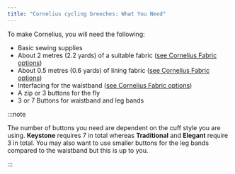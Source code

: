 ```yaml
---
title: "Cornelius cycling breeches: What You Need"
---
```


To make Cornelius, you will need the following:

- Basic sewing supplies
- About 2 metres (2.2 yards) of a suitable fabric ([see Cornelius Fabric options](/docs/designs/cornelius/fabric/))
- About 0.5 metres (0.6 yards) of lining fabric ([see Cornelius Fabric options](/docs/designs/cornelius/fabric/))
- Interfacing for the waistband ([see Cornelius Fabric options](/docs/designs/cornelius/fabric/))
- A zip or 3 buttons for the fly
- 3 or 7 Buttons for waistband and leg bands

:::note


The number of buttons you need are dependent on the cuff style you are using. **Keystone** requires 7 in total whereas **Traditional** and **Elegant** require 3 in total. You may also want to use smaller buttons for the leg bands compared to the waistband but this is up to you.

:::
